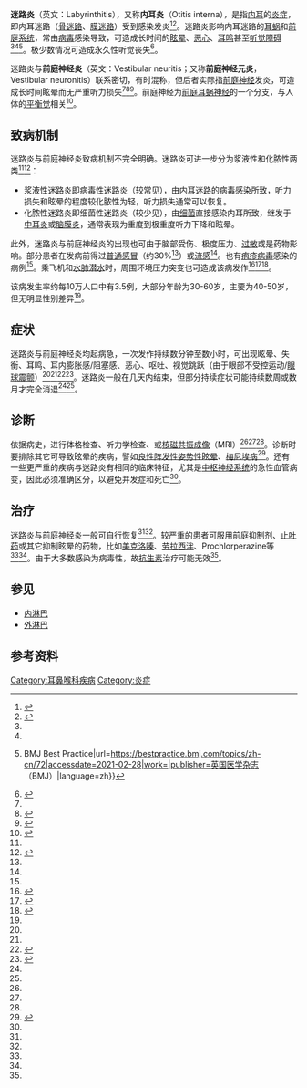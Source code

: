 {{medical}}
{{Infobox medical condition (new)
| name = 迷路炎
| synonyms = 内耳炎、前庭神经炎、前庭神经元炎
| image = Gray920.png
| alt = 
| caption = [[内耳|内耳]]图示
| field = [[耳鼻喉科|耳鼻喉科]]
| differential = 
| frequency = 每年3500万人感染<ref name ="inc">{{cite journal|last1=Greco|first1=A|last2=Macri|first2=GF|last3=Gallo|first3=A|last4=Fusconi|first4=M|last5=De Virgilio|first5=A|last6=Pagliuca|first6=G|last7=Marinelli|first7=C|last8=de Vincentiis|first8=M|title=Is vestibular neuritis an immune related vestibular neuropathy inducing vertigo?|journal=Journal of Immunology Research|date=2014|volume=2014|pages=459048|pmid=24741601|doi=10.1155/2014/459048|pmc=3987789}}</ref>
| prognosis = 
| medication = 
| treatment = 
| prevention = 
| types = 
| diagnosis = 
| risks = 
| causes = 
| duration = 
| onset = 
| complications = 
| symptoms = 
| deaths = 
}}'''迷路炎'''（英文：Labyrinthitis），又称'''内耳炎'''（Otitis interna），是指[[內耳|内耳]]的[[炎症|炎症]]，即内耳迷路（[[骨迷路|骨迷路]]、[[膜迷路|膜迷路]]）受到感染发炎<ref name=":0">{{Cite web|title=Labyrinthitis and Vestibular Neuritis|url=https://www.hopkinsmedicine.org/health/conditions-and-diseases/labyrinthitis-and-vestibular-neuritis|accessdate=2021-02-28|work=|publisher=[[约翰霍普金斯大学|约翰霍普金斯大学]]|language=en}}</ref><ref name=":6">{{Cite book|chapter=Labyrinthitis|title=StatPearls|url=http://www.ncbi.nlm.nih.gov/books/NBK560506/|publisher=StatPearls Publishing|date=2021|location=Treasure Island (FL)|pmid=32809341|first=David|last=Barkwill|first2=Rubeena|last2=Arora}}</ref>。迷路炎影响内耳迷路的[[耳蜗|耳蜗]]和[[前庭系统|前庭系统]]，常由[[病毒|病毒]]感染导致，可造成长时间的[[眩暈_(醫學)|眩晕]]、[[恶心|恶心]]、[[耳鸣|耳鸣]]甚至[[听觉障碍|听觉障碍]]<ref name=":0" /><ref name=":6" /><ref name=":1">{{Cite web|title=迷路炎 - 症状、诊断和治疗 {{!}} BMJ Best Practice|url=https://bestpractice.bmj.com/topics/zh-cn/72|accessdate=2021-02-28|work=|publisher=[[英国医学杂志|英国医学杂志]]（BMJ）|language=zh}}</ref>。极少数情况可造成永久性听觉丧失<ref>{{Cite web|title=Labyrinthitis|url=https://www.cedars-sinai.org/health-library/articles.html|accessdate=2021-02-28|work=Cedars-Sinai|language=en-US}}</ref>。

迷路炎与'''前庭神经炎'''（英文：Vestibular neuritis；又称'''前庭神经元炎'''，Vestibular neuronitis）联系密切，有时混称，但后者实际指[[前庭神经|前庭神经]]发炎，可造成长时间眩晕而无严重听力损失<ref name=":0" /><ref name=":4">{{Cite web|title=前庭神经炎和迷路炎|url=https://www.uptodate.com/contents/zh-Hans/vestibular-neuritis-and-labyrinthitis|accessdate=2021-02-28|work=|publisher=www.uptodate.com|language=zh}}</ref><ref name=":2">{{Cite book|chapter=Vestibular Neuronitis|title=StatPearls|url=http://www.ncbi.nlm.nih.gov/books/NBK549866/|publisher=StatPearls Publishing|date=2021|location=Treasure Island (FL)|pmid=31751056|first=Travis|last=Smith|first2=Justin|last2=Rider|first3=Steven|last3=Cen|first4=Judith|last4=Borger}}</ref>。前庭神经为[[前庭耳蜗神经|前庭耳蜗神经]]的一个分支，与人体的[[平衡觉|平衡觉]]相关<ref>{{Cite book|chapter=|url=https://www.ncbi.nlm.nih.gov/books/NBK279394/|publisher=Institute for Quality and Efficiency in Health Care (IQWiG)|date=2017-09-07|language=en|first=National Center for Biotechnology|last=Information|first2=U. S. National Library of Medicine 8600 Rockville|last2=Pike|first3=Bethesda|last3=MD|first4=20894|last4=Usa|title=How does our sense of balance work?}}</ref>。

== 致病机制 ==
迷路炎与前庭神经炎致病机制不完全明确。迷路炎可进一步分为浆液性和化脓性两类<ref name=":1" /><ref name=":3">{{Cite web|title=Labyrinthitis and Vestibular Neuritis|url=https://www.mottchildren.org/health-library/hw265594#:~:text=The%20causes%20of%20labyrinthitis%20and,after%20a%20middle%20ear%20infection.|accessdate=2021-02-28|work=|publisher=CS Mott Children's Hospital|language=en}}</ref>：

* 浆液性迷路炎即病毒性迷路炎（较常见），由内耳迷路的[[病毒|病毒]]感染所致，听力损失和眩晕的程度较化脓性为轻，听力损失通常可以恢复。
* 化脓性迷路炎即细菌性迷路炎（较少见），由[[细菌|细菌]]直接感染内耳所致，继发于[[中耳炎|中耳炎]]或[[脑膜炎|脑膜炎]]，通常表现为重度到极重度听力下降和眩晕。

此外，迷路炎与前庭神经炎的出现也可由于脑部受伤、极度压力、[[过敏|过敏]]或是药物影响。部分患者在发病前得过[[普通感冒|普通感冒]]（约30%<ref name ="inc"/>）或[[流感|流感]]<ref name=":3" />。也有[[疱疹病毒|疱疹病毒]]感染的病例<ref name=":0" />。乘飞机和[[水肺潛水|水肺潜水]]时，周围环境压力突变也可造成该病发作<ref name="pmid2317181">{{cite journal|title=Clinical aspects of inflight incapacitations in commercial aviation|date=March 1990|journal=Aviation, Space, and Environmental Medicine|issue=3|volume=61|pages=256–60|pmid=2317181|vauthors=Martin-Saint-Laurent A, Lavernhe J, Casano G, Simkoff A}}</ref><ref name="farmer">{{cite conference|editor=Farmer, Jr JC|title=Labyrinthine Dysfunction During Diving|conference=1st [[Undersea_and_Hyperbaric_Medical_Society|Undersea and Hyperbaric Medical Society]] Workshop.|volume=UHMS Publication Number WS6-15-74.|publisher=Undersea and Hyperbaric Medical Society|year=1973|pages=11|url=http://archive.rubicon-foundation.org/4291|access-date=2009-03-11}}</ref><ref name="pmid4619861">{{cite journal|title=General history of vestibular disorders in diving|author=Kennedy RS|url=http://archive.rubicon-foundation.org/2663|date=March 1974|journal=Undersea Biomedical Research|issue=1|volume=1|pages=73–81|pmid=4619861|access-date=2009-03-11}}</ref>。

该病发生率约每10万人口中有3.5例，大部分年龄为30-60岁，主要为40-50岁，但无明显性别差异<ref name ="inc"/>。

== 症状 ==
迷路炎与前庭神经炎均起病急，一次发作持续数分钟至数小时，可出现眩晕、失衡、耳鸣、耳内膨胀感/阻塞感、恶心、呕吐、视觉跳跃（由于眼部不受控运动/[[眼球震颤|眼球震颤]]）<ref name=":0" /><ref name=":6" /><ref name=":5">{{Cite web|title=Vestibular Neuronitis - Ear, Nose, and Throat Disorders|url=https://www.merckmanuals.com/home/ear,-nose,-and-throat-disorders/inner-ear-disorders/vestibular-neuronitis|accessdate=2021-02-28|work=Merck Manuals Consumer Version|language=en-US}}</ref><ref>{{Cite web|title=Inner Ear Infection (Labyrinthitis) Symptoms, Causes, Contagious, Treatment Cure|url=https://www.medicinenet.com/labyrinthitis_inner_ear_inflammation/article.htm|accessdate=2021-03-01|work=MedicineNet|language=en}}</ref>。迷路炎一般在几天内结束，但部分持续症状可能持续数周或数月才完全消退<ref name=":2" /><ref name=":5" />。

== 诊断 ==
依据病史，进行体格检查、听力学检查、{{link-en|眼震电图检测|Electronystagmography}}或[[核磁共振成像|核磁共振成像]]（MRI）<ref name=":1" /><ref name=":3" /><ref name=":5" />。诊断时要排除其它可导致眩晕的疾病，譬如[[良性陣發性姿勢性眩暈|良性阵发性姿势性眩晕]]、[[梅尼埃病|梅尼埃病]]<ref>{{Cite web|title=Types of Vestibular Disorders|url=https://vestibular.org/article/diagnosis-treatment/types-of-vestibular-disorders/|accessdate=2021-02-28|work=VeDA|language=en-US}}</ref>。还有一些更严重的疾病与迷路炎有相同的临床特征，尤其是[[中枢神经系统|中枢神经系统]]的急性血管病变，因此必须准确区分，以避免并发症和死亡<ref name=":4" />。

== 治疗 ==
迷路炎与前庭神经炎一般可自行恢复<ref name=":0" /><ref name=":3" />。较严重的患者可服用前庭抑制剂、[[止吐药|止吐药]]或其它抑制眩晕的药物，比如[[美克洛嗪|美克洛嗪]]、[[劳拉西泮|劳拉西泮]]、Prochlorperazine等<ref name=":1" /><ref name=":5" />。由于大多数感染为病毒性，故[[抗生素|抗生素]]治疗可能无效<ref name=":3" />。

== 参见 ==

* [[内淋巴|内淋巴]]
* [[外淋巴|外淋巴]]

== 参考资料 ==
{{reflist|2}}

{{發炎}}
{{Diseases of the ear and mastoid process}}
[[Category:耳鼻喉科疾病|Category:耳鼻喉科疾病]]
[[Category:炎症|Category:炎症]]